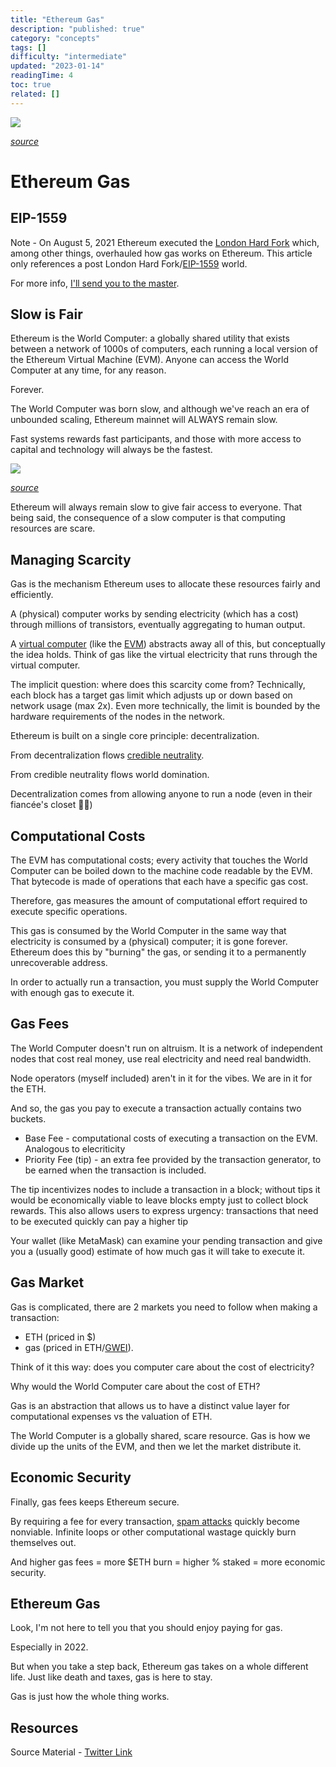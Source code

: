 ```yaml
---
title: "Ethereum Gas"
description: "published: true"
category: "concepts"
tags: []
difficulty: "intermediate"
updated: "2023-01-14"
readingTime: 4
toc: true
related: []
---
```


![](/images/gas-banner.jpg)

[*source*](https://www.hodlnaut.com/academy/ethereum-gas-system)

# Ethereum Gas

## EIP-1559

Note - On August 5, 2021 Ethereum executed the [London Hard Fork](https://blog.ethereum.org/2021/07/15/london-mainnet-announcement) which, among other things, overhauled how gas works on Ethereum. This article only references a post London Hard Fork/[EIP-1559](https://eips.ethereum.org/EIPS/eip-1559) world. 

For more info, [I'll send you to the master](https://notes.ethereum.org/@vbuterin/eip-1559-faq).

## Slow is Fair

Ethereum is the World Computer: a globally shared utility that exists between a network of 1000s of computers, each running a local version of the Ethereum Virtual Machine (EVM). Anyone can access the World Computer at any time, for any reason. 

Forever.

The World Computer was born slow, and although we've reach an era of unbounded scaling, Ethereum mainnet will ALWAYS remain slow. 

Fast systems rewards fast participants, and those with more access to capital and technology will always be the fastest.

![](/images/gas-hasu-quote.png)

[*source*](https://twitter.com/hasufl/status/1565249565435068417)

  
Ethereum will always remain slow to give fair access to everyone. That being said, the consequence of a slow computer is that computing resources are scare. 

## Managing Scarcity

Gas is the mechanism Ethereum uses to allocate these resources fairly and efficiently.

A (physical) computer works by sending electricity (which has a cost) through millions of transistors, eventually aggregating to human output. 

A [virtual computer](https://en.wikipedia.org/wiki/Virtual_machine) (like the [EVM](https://ethereum.org/en/developers/docs/evm/)) abstracts away all of this, but conceptually the idea holds. Think of gas like the virtual electricity that runs through the virtual computer.

The implicit question: where does this scarcity come from? Technically, each block has a target gas limit which adjusts up or down based on network usage (max 2x). Even more technically, the limit is bounded by the hardware requirements of the nodes in the network.

Ethereum is built on a single core principle: decentralization. 

From decentralization flows [credible neutrality](/concepts/credible-neutrality). 

From credible neutrality flows world domination. 

Decentralization comes from allowing anyone to run a node (even in their fiancée's closet 🙋‍♂️)

## Computational Costs

The EVM has computational costs; every activity that touches the World Computer can be boiled down to the machine code readable by the EVM. That bytecode is made of operations that each have a specific gas cost. 

Therefore, gas measures the amount of computational effort required to execute specific operations.

This gas is consumed by the World Computer in the same way that electricity is consumed by a (physical) computer; it is gone forever. Ethereum does this by "burning" the gas, or sending it to a permanently unrecoverable address.

In order to actually run a transaction, you must supply the World Computer with enough gas to execute it.

## Gas Fees

The World Computer doesn't run on altruism. It is a network of independent nodes that cost real money, use real electricity and need real bandwidth.

Node operators (myself included) aren't in it for the vibes. We are in it for the ETH.

And so, the gas you pay to execute a transaction actually contains two buckets. 

*   Base Fee - computational costs of executing a transaction on the EVM. Analogous to elecriticity
*   Priority Fee (tip) - an extra fee provided by the transaction generator, to be earned when the transaction is included.

The tip incentivizes nodes to include a transaction in a block; without tips it would be economically viable to leave blocks empty just to collect block rewards. This also allows users to express urgency: transactions that need to be executed quickly can pay a higher tip

Your wallet (like MetaMask) can examine your pending transaction and give you a (usually good) estimate of how much gas it will take to execute it.

## Gas Market

Gas is complicated, there are 2 markets you need to follow when making a transaction: 

*   ETH (priced in $) 
*   gas (priced in ETH/[GWEI](https://www.investopedia.com/terms/g/gwei-ethereum.asp)). 

Think of it this way: does you computer care about the cost of electricity? 

Why would the World Computer care about the cost of ETH?

Gas is an abstraction that allows us to have a distinct value layer for computational expenses vs the valuation of ETH. 

The World Computer is a globally shared, scare resource. Gas is how we divide up the units of the EVM, and then we let the market distribute it.

## Economic Security

Finally, gas fees keeps Ethereum secure. 

By requiring a fee for every transaction, [spam attacks](https://en.wikipedia.org/wiki/Denial-of-service_attack) quickly become nonviable. Infinite loops or other computational wastage quickly burn themselves out.

And higher gas fees = more $ETH burn = higher % staked = more economic security.

## Ethereum Gas

Look, I'm not here to tell you that you should enjoy paying for gas. 

Especially in 2022.

But when you take a step back, Ethereum gas takes on a whole different life. Just like death and taxes, gas is here to stay.

Gas is just how the whole thing works.

## Resources

Source Material - [Twitter Link](https://twitter.com/logarithmicrex/status/1569397466046537728)

